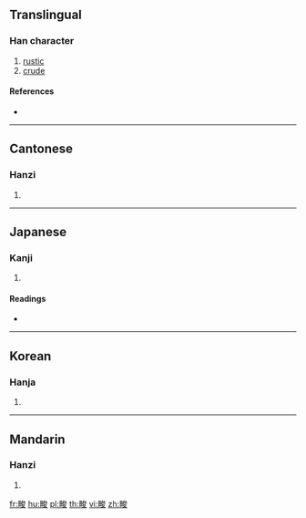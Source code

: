 ==Translingual==

===Han character===
{{Han char|rn=102|rad=田|as=07|sn=12|four=63047|canj=WICE}}

# [[rustic]]
# [[crude]]

====References====
* {{Han ref|kx=0763.170|dkj=21865|dj=1173.040|hdz=42545.010|uh=756F|ud=30063|bh=DAAD|bd=55981}}

----

==Cantonese==

===Hanzi===
{{yue-hanzi|jyut=|y=jeun3}}

# {{defn|lang=yue|sort=田07}}

----

==Japanese==

===Kanji===
{{ja-kanji|grade=|rs=田07}}

# {{defn|lang=ja|sort=田07}}

====Readings====
* {{ja-readings|on=[[しゅん]] (shun)|kun=|nanori=}}

----

==Korean==

===Hanja===
{{ko-hanja|hangeul=준|eumhun=|rv=jun|mr=chun|y=cwun}}

# {{defn|lang=ko|sort=田07}}

----

==Mandarin==

===Hanzi===
{{cmn-hanzi|pin=[[jùn]] ([[jun4]])|wg=chün<sup>4</sup>}}

# {{defn|lang=cmn|sort=田07}}

[[fr:畯]]
[[hu:畯]]
[[pl:畯]]
[[th:畯]]
[[vi:畯]]
[[zh:畯]]